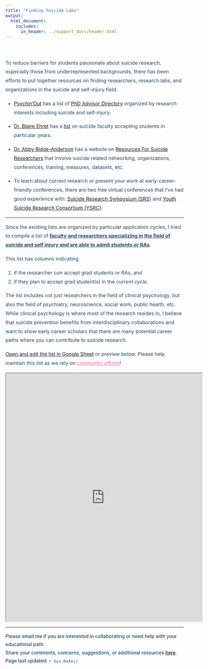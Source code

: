 ```yaml
---
title: "Finding Suicide Labs"
output: 
  html_document:
    includes:
      in_header: ../support_docs/header.html
---
```


<style>
  .title{
    color: #294759;
    margin-bottom: -1%;
    font-size: 18pt
  }
  body {
    font-size: 12pt;
    color: #294759;
    line-height: 1.8em;
  }
  h4 {
    font-size: 15pt;
    margin-bottom: 20px;
  }
</style>

<br>


To reduce barriers for students passionate about suicide research, especially those from underrepresented backgrounds, there has been efforts to put together resources on finding researchers, research labs, and organizations in the suicide and self-injury field. 

* [Psychin'Out](https://www.psychinout.org/) has a list of [PhD Advisor Directory](https://docs.google.com/spreadsheets/d/1SB-y2AxbDhu5UGZbdh-GQ9DemBVPFfz0sW-pb6LW5j8/edit#gid=663188846) organized by research interests including suicide and self-injury.

* [Dr. Blaire Ehret](https://twitter.com/BlaireEhretPhD) has a [list](https://docs.google.com/spreadsheets/d/1pFkelS0l678qHVlEmLMwFcDo8k_5dP3MNYY5Ju_e_7Y/edit#gid=1078021192) on suicide faculty accepting students in  particular years. 

* [Dr. Abby Ridge-Anderson](https://twitter.com/AbbyAraCUA) has a website on [Resources For Suicide Researchers](https://abbyraphd.github.io/SRSToolbox/resources.html) that involve suicide related networking, organizations, conferences, training, measures, datasets, etc. 

* To learn about current research or present your work at early-career-friendly conferences, there are two free virtual conferences that I've had good experience with: [Suicide Research Symposium (SRS)](https://www.suicideresearchsymposium.com/home) and [Youth Suicide Research Consortium (YSRC)](https://www.youthsuicideresearch.org/). 

***

Since the existing lists are organized by particular application cycles, I tried to compile a list of <u>**faculty and researchers specializing in the field of suicide and self injury and are able to admit students or RAs**</u>.   

This list has columns indicating

1. if the researcher *can* accept grad students or RAs, and   
2. if they plan to accept grad student(s) in the *current cycle*.   

The list includes not just researchers in the field of clinical psychology, but also the field of psychiatry, neuroscience, social work, public health, etc. While clinical psychology is where most of the research resides in, I believe that suicide prevention benefits from interdisciplinary collaborations and want to show early career scholars that there are many potential career paths where you can contribute to suicide research.      

[Open and edit the list in Google Sheet](https://docs.google.com/spreadsheets/d/1SV8bvFvMJQcHBq3tapgODfbhxloYd-Tmwaegvvj-xU8/edit?usp=sharing) or preview below. Please help maintain this list as we rely on <span style = "color: #FF6999"><u>community efforts</u></span>! 

<iframe src="https://docs.google.com/spreadsheets/d/e/2PACX-1vQJsK_uW93kUpG4T2R1X4Rhc2XL9y0U99hMX07AwZbw0cNUWettev0ieHU6N6rTHWaUdcDNxXOcO-14/pubhtml?widget=true&amp;headers=false"  width="110%" height="800"></iframe>

---
<p style = "font-size: 11.5pt; font-weight: 500;line-height: 0.7cm;">Please email me if you are interested in collaborating or need help with your educational path.    
Share your comments, concerns, suggestions, or additional resources [here](https://forms.gle/DQfojqWRTGQ8mjq2A).   
Page last updated: `r Sys.Date()`</p>
